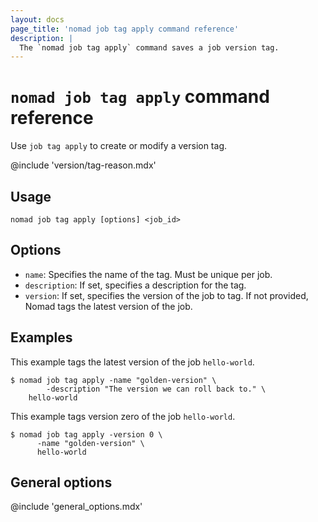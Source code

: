 ```yaml
---
layout: docs
page_title: 'nomad job tag apply command reference'
description: |
  The `nomad job tag apply` command saves a job version tag.
---
```


# `nomad job tag apply` command reference

Use `job tag apply` to create or modify a version tag.

@include 'version/tag-reason.mdx'

## Usage

```plaintext
nomad job tag apply [options] <job_id>
```

## Options

- `name`: Specifies the name of the tag. Must be unique per job.
- `description`: If set, specifies a description for the tag.
- `version`: If set, specifies the version of the job to tag. If not provided,
  Nomad tags the latest version of the job.

## Examples

This example tags the latest version of the job `hello-world`.

```shell-session
$ nomad job tag apply -name "golden-version" \
		-description "The version we can roll back to." \
    hello-world
```

This example tags version zero of the job `hello-world`.

```shell-session
$ nomad job tag apply -version 0 \
      -name "golden-version" \
      hello-world
```

## General options

@include 'general_options.mdx'
